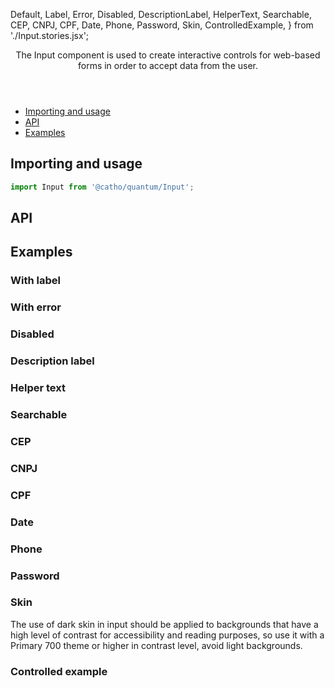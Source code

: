 


  Default,
  Label,
  Error,
  Disabled,
  DescriptionLabel,
  HelperText,
  Searchable,
  CEP,
  CNPJ,
  CPF,
  Date,
  Phone,
  Password,
  Skin,
  ControlledExample,
} from './Input.stories.jsx';

<Meta title="Forms/Input" component={Input}  />

<Header title="Input">
  The Input component is used to create interactive controls for web-based forms in order to accept data from the user.
</Header>

- [Importing and usage](#importing)
- [API](#api)
- [Examples](#examples)

## <a id="importing"></a>Importing and usage

```js
import Input from '@catho/quantum/Input';
```

<Canvas>
  <Story of={Default} />
</Canvas>

## <a id="api"></a>API

<ArgsTable of={Input} />

## <a id="examples"></a>Examples

### With label
<Canvas>
  <Story of={Label} />
</Canvas>

### With error
<Canvas>
  <Story of={Error} />
</Canvas>

### Disabled
<Canvas>
  <Story of={Disabled} />
</Canvas>

### Description label
<Canvas>
  <Story of={DescriptionLabel} />
</Canvas>

### Helper text
<Canvas>
  <Story of={HelperText} />
</Canvas>

### Searchable
<Canvas>
  <Story of={Searchable} />
</Canvas>

### CEP
<Canvas>
  <Story of={CEP} />
</Canvas>

### CNPJ
<Canvas>
  <Story of={CNPJ} />
</Canvas>

### CPF
<Canvas>
  <Story of={CPF} />
</Canvas>

### Date
<Canvas>
  <Story of={Date} />
</Canvas>

### Phone
<Canvas>
  <Story of={Phone} />
</Canvas>

### Password
<Canvas>
  <Story of={Password} />
</Canvas>

### Skin

<Canvas>
  <Story of={Skin} />
</Canvas>

<Alert icon="info" skin="primary">
  The use of dark skin in input should be applied to backgrounds that
  have a high level of contrast for accessibility and reading
  purposes, so use it with a Primary 700 theme or higher in contrast
  level, avoid light backgrounds.
</Alert>

### Controlled example
<Canvas>
  <Story of={ControlledExample} />
</Canvas>
